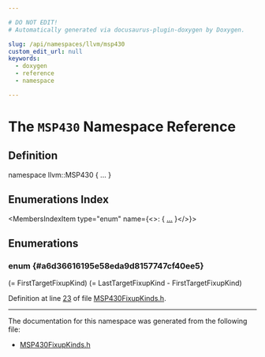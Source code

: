 ```yaml
---

# DO NOT EDIT!
# Automatically generated via docusaurus-plugin-doxygen by Doxygen.

slug: /api/namespaces/llvm/msp430
custom_edit_url: null
keywords:
  - doxygen
  - reference
  - namespace

---
```





# The `MSP430` Namespace Reference

<DoxygenPage pluginConfig={pluginConfig}>



## Definition

<CodeBlock>namespace llvm::MSP430 &#123; ... &#125;</CodeBlock>

## Enumerations Index

<MembersIndex>

<MembersIndexItem
  type="enum"
  name={<>:  &#123; <a href="#a6d36616195e58eda9d8157747cf40ee5">...</a> &#125;</>}>
</MembersIndexItem>

</MembersIndex>


<SectionDefinition>

## Enumerations

### enum  {#a6d36616195e58eda9d8157747cf40ee5}

<MemberDefinition
  prototype="enum llvm::MSP430::Fixups ">

<EnumerationList title="Enumeration values">

<Link id="a6d36616195e58eda9d8157747cf40ee5a0481bf06e27c83e66ce41bc7c4e78dab" />
<EnumerationListItem name="fixup_32">
 (= FirstTargetFixupKind)
</EnumerationListItem>

<Link id="a6d36616195e58eda9d8157747cf40ee5a244a1ce74fb936deb3b07f67c86aeeeb" />
<EnumerationListItem name="fixup_10_pcrel">

</EnumerationListItem>

<Link id="a6d36616195e58eda9d8157747cf40ee5a75df8e867cf99e2c8110846560838220" />
<EnumerationListItem name="fixup_16">

</EnumerationListItem>

<Link id="a6d36616195e58eda9d8157747cf40ee5ac633c98a5a481da5cb1d6d4e92aedefa" />
<EnumerationListItem name="fixup_16_pcrel">

</EnumerationListItem>

<Link id="a6d36616195e58eda9d8157747cf40ee5a14dd16bbf13af28134846038349bb09d" />
<EnumerationListItem name="fixup_16_byte">

</EnumerationListItem>

<Link id="a6d36616195e58eda9d8157747cf40ee5a348c46fad284bac6fb3bcdc12c7f3db1" />
<EnumerationListItem name="fixup_16_pcrel_byte">

</EnumerationListItem>

<Link id="a6d36616195e58eda9d8157747cf40ee5a85caa2c9c222748d46daea8246df3566" />
<EnumerationListItem name="fixup_2x_pcrel">

</EnumerationListItem>

<Link id="a6d36616195e58eda9d8157747cf40ee5a649a821332d427d9883bbbb9916d0abf" />
<EnumerationListItem name="fixup_rl_pcrel">

</EnumerationListItem>

<Link id="a6d36616195e58eda9d8157747cf40ee5a547687c75a02113ad079bda11a3ca30e" />
<EnumerationListItem name="fixup_8">

</EnumerationListItem>

<Link id="a6d36616195e58eda9d8157747cf40ee5afc24557fcd7cd9a85274ba3a488acffd" />
<EnumerationListItem name="fixup_sym_diff">

</EnumerationListItem>

<Link id="a6d36616195e58eda9d8157747cf40ee5afab3f2b521613edc633a5fc97b3f8341" />
<EnumerationListItem name="LastTargetFixupKind">

</EnumerationListItem>

<Link id="a6d36616195e58eda9d8157747cf40ee5a36a596df24061abc96beab9255fca5b7" />
<EnumerationListItem name="NumTargetFixupKinds">
 (= LastTargetFixupKind - FirstTargetFixupKind)
</EnumerationListItem>

</EnumerationList>

Definition at line <a href="/docs/api/files/lib/lib/target/lib/target/msp430/lib/target/msp430/mctargetdesc/msp430fixupkinds-h/#l00023">23</a> of file <a href="/docs/api/files/lib/lib/target/lib/target/msp430/lib/target/msp430/mctargetdesc/msp430fixupkinds-h">MSP430FixupKinds.h</a>.
</MemberDefinition>

</SectionDefinition>

<hr/>

The documentation for this namespace was generated from the following file:

<ul>
<li><a href="/docs/api/files/lib/lib/target/lib/target/msp430/lib/target/msp430/mctargetdesc/msp430fixupkinds-h">MSP430FixupKinds.h</a></li>
</ul>

</DoxygenPage>
